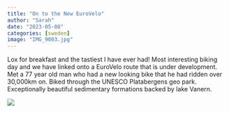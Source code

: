 ```yaml
---
title: "On to the New EuroVelo"
author: "Sarah"
date: "2023-05-08"
categories: [sweden]
image: "IMG_9003.jpg"
---
```


Lox for breakfast and the tastiest I have ever had! Most interesting biking day and we have linked onto a EuroVelo route that is under development. Met a 77 year old man who had a new looking bike that he had ridden over 30,000km on. Biked through the UNESCO Platabergens geo park. Exceptionally beautiful sedimentary formations backed by lake Vanern.

![](IMG_9003.jpg)
